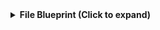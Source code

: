 <details>
  <summary><b>File Blueprint (Click to expand)</b></summary>

  ```yaml showLineNumbers
{
  "identifier": "files",
  "title": "Files",
  "icon": "Github",
  "schema": {
    "properties": {
      "name": {
        "type": "string",
        "title": "Name"
      },
      "path": {
        "type": "string",
        "title": "Path"
      }
    },
    "required": [
      "name",
      "path"
    ]
  },
  "mirrorProperties": {},
  "calculationProperties": {},
  "aggregationProperties": {},
  "relations": {
    "repository": {
      "title": "repository",
      "target": "githubRepository",
      "required": false,
      "many": false
    }
  }
}
  ```
</details>
